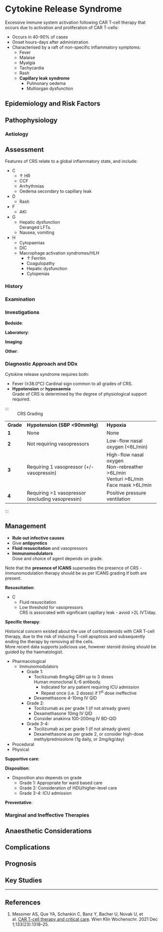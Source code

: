 # Cytokine Release Syndrome {#sec-haeme_crs}

Excessive immune system activation following CAR T-cell therapy that occurs due to activation and proliferation of CAR T-cells:

* Occurs in 40-90% of cases
* Onset hours-days after administration
* Characterised by a raft of non-specific inflammatory symptoms:
	* Fever
	* Malaise
	* Myalgia
	* Tachycardia
	* Rash
	* **Capillary leak syndrome**
		* Pulmonary oedema
		* Multiorgan dysfunction


## Epidemiology and Risk Factors

## Pathophysiology

### Aetiology

## Assessment

Features of CRS relate to a global inflammatory state, and include:

* C
	* ↑ HR
	* CCF
	* Arrhythmias
	* Oedema secondary to capillary leak
* D
	* Rash
* F
	* AKI
* G
	* Hepatic dysfunction\
	Deranged LFTs.
	* Nausea, vomiting
* H
	* Cytopaenias
	* DIC
	* Macrophage activation syndromes/HLH
		* ↑ Ferritin
		* Coagulopathy
		* Hepatic dysfunction
		* Cytopenias


### History


### Examination


### Investigations

**Bedside**:

**Laboratory**:

**Imaging**:

**Other**:

### Diagnostic Approach and DDx

Cytokine release syndrome requires both:

* Fever (≥38.0°C)
Cardinal sign common to all grades of CRS.
* **Hypotension** *or* **hypoxaemia**\
Grade of CRS is determined by the degree of physiological support required.


:::
: CRS Grading

+-----------+--------------------------------------------------+---------------------------------+
| **Grade** | **Hypotension (SBP <90mmHg)**                    | **Hypoxia**                     |
+-----------+--------------------------------------------------+---------------------------------+
| **1**     | None                                             | None                            |
+-----------+--------------------------------------------------+---------------------------------+
| **2**     | Not requiring vasopressors                       | Low-flow nasal oxygen (<6L/min) |
+-----------+--------------------------------------------------+---------------------------------+
| **3**     | Requiring 1 vasopressor (+/- vasopressin)        | High-flow nasal oxygen\         |
|           |                                                  | Non-rebreather >6L/min\         |
|           |                                                  | Venturi >6L/min\                |
|           |                                                  | Face mask >6L/min\              |
+-----------+--------------------------------------------------+---------------------------------+
| **4**     | Requiring >1 vasopressor (excluding vasopressin) | Positive pressure ventilation   |
+-----------+--------------------------------------------------+---------------------------------+
:::

## Management

:::priority
* **Rule out infective causes**
* Give **antipyretics**
* **Fluid resuscitation** and vasopressors
* **Immunomodulators**\
Dose and choice of agent depends on grade.
:::

:::column-margin
:::info
Note that the **presence of ICANS** supersedes the presence of CRS - immunomodulation therapy should be as per ICANS grading if both are present.
:::
:::

**Resuscitation**:

* C
	* Fluid resuscitation
	* Low threshold for vasopressors\
	CRS is associated with significant capillary leak - avoid >2L IVT/day.

**Specific therapy**:

:::column-margin
Historical concern existed about the use of corticosteroids with CAR T-cell therapy, due to the risk of inducing T-cell apoptosis and subsequently ending the therapy by removing all the cells.
\
More recent data supports judicious use, however steroid dosing should be guided by the haematologist.
:::

* Pharmacological\
	* Immunomodulators
		* Grade 1:
			* Tocilizumab 8mg/kg Q8H up to 3 doses\
			Human monoclonal IL-6 antibody.
				* Indicated for any patient requiring ICU admission
				* Repeat once (i.e. 2 doses) if 1^st^ dose ineffective
			* Dexamethasone 4-10mg IV QID
		* Grade 2:
			* Tocilizumab as per grade 1 (if not already given)
			* Dexamethasone 10mg IV QID
			* Consider anakinra 100-200mg IV BD-QID
		* Grade 3-4:
			* Tocilizumab as per grade 1 (if not already given)
			* Dexamethasone as per grade 2, or consider high-dose methylprednisolone (1g daily, or 2mg/kg/day)
* Procedural
* Physical

**Supportive care**:

**Disposition**:

* Disposition also depends on grade
	* Grade 1: Appropriate for ward based care
	* Grade 2: Consideration of HDU/higher-level care
	* Grade 3-4: ICU admission

**Preventative**:


### Marginal and Ineffective Therapies

## Anaesthetic Considerations

## Complications

## Prognosis

## Key Studies


---

## References

1. Messmer AS, Que YA, Schankin C, Banz Y, Bacher U, Novak U, et al. [CAR T-cell therapy and critical care](https://pubmed.ncbi.nlm.nih.gov/34613477/). Wien Klin Wochenschr. 2021 Dec 1;133(23):1318–25. 